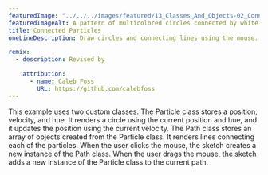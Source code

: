 ---
featuredImage: "../../../images/featured/13_Classes_And_Objects-02_Connected_Particles-thumbnail.png"
featuredImageAlt: A pattern of multicolored circles connected by white lines, on a black background.
title: Connected Particles
oneLineDescription: Draw circles and connecting lines using the mouse.

remix:
  - description: Revised by

    attribution:
      - name: Caleb Foss
        URL: https://github.com/calebfoss
---

This example uses two custom
<a href="https://p5js.org/reference/p5/class" target="_blank">classes</a>.
The Particle class stores a position, velocity, and hue. It renders
a circle using the current position and hue, and it updates the
position using the current velocity. The Path class stores an array
of objects created from the Particle class. It renders lines
connecting each of the particles. When the user clicks the mouse, the
sketch creates a new instance of the Path class. When the user drags
the mouse, the sketch adds a new instance of the Particle class to
the current path.

